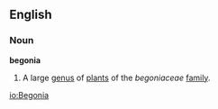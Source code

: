 ==English==
===Noun===
'''begonia'''
{{wikipedia}}
# A large [[genus]] of [[plant]]s of the ''begoniaceae'' [[family]].

[[io:Begonia]]